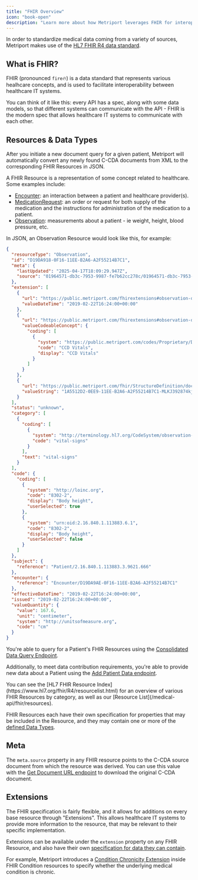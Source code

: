 ```yaml
---
title: "FHIR Overview"
icon: "book-open"
description: "Learn more about how Metriport leverages FHIR for interoperability."
---
```


In order to standardize medical data coming from a variety of sources, Metriport makes use
of the [HL7 FHIR R4 data standard](https://hl7.org/fhir/R4/).

## What is FHIR?

FHIR (pronounced `fire`🔥) is a data standard that represents various healhcare concepts,
and is used to facilitate interoperability between healthcare IT systems.

You can think of it like this: every API has a spec, along with some data models, so that different systems
can communicate with the API - FHIR is the modern spec that allows healthcare IT systems to
communicate with each other.

## Resources & Data Types

After you initiate a new document query for a given patient, Metriport will automatically convert
any newly found C-CDA documents from XML to the corresponding FHIR Resources in JSON.

A FHIR Resource is a representation of some concept related to healthcare. Some examples include:

- [Encounter](/medical-api/fhir/resources/encounter): an interaction between a patient and healthcare provider(s).
- [MedicationRequest](/medical-api/fhir/resources/medicationrequest): an order or request for both supply of the medication and the instructions for administration of the medication to a patient.
- [Observation](/medical-api/fhir/resources/observation): measurements about a patient - ie weight, height, blood pressure, etc.

In JSON, an Observation Resource would look like this, for example:

```json
{
  "resourceType": "Observation",
  "id": "D19DA918-0F16-11EE-B2A6-A2F55214B7C1",
  "meta": {
    "lastUpdated": "2025-04-17T18:09:29.947Z",
    "source": "01964571-db3c-7953-9987-fe7b62cc278c/01964571-db3c-7953-9987-fe7cb3d109e4/01964571-db3c-7953-9987-fe7b62cc278c_01964571-db3c-7953-9987-fe7cb3d109e4_01964571-db3c-7953-9987-fe7d7dcb476d.xml"
  },
  "extension": [
    {
      "url": "https://public.metriport.com/fhirextensions#observation-documentDate",
      "valueDateTime": "2019-02-22T16:24:00+00:00"
    },
    {
      "url": "https://public.metriport.com/fhirextensions#observation-documentType",
      "valueCodeableConcept": {
        "coding": [
          {
            "system": "https://public.metriport.com/codes/Proprietary/DocumentType",
            "code": "CCD Vitals",
            "display": "CCD Vitals"
          }
        ]
      }
    },
    {
      "url": "https://public.metriport.com/fhir/StructureDefinition/doc-id-extension.json",
      "valueString": "1A5512D2-0EE9-11EE-B2A6-A2F55214B7C1-MLKJ392874kjshhKJSHDFdskjfh98234uiy"
    }
  ],
  "status": "unknown",
  "category": [
    {
      "coding": [
        {
          "system": "http://terminology.hl7.org/CodeSystem/observation-category",
          "code": "vital-signs"
        }
      ],
      "text": "vital-signs"
    }
  ],
  "code": {
    "coding": [
      {
        "system": "http://loinc.org",
        "code": "8302-2",
        "display": "Body height",
        "userSelected": true
      },
      {
        "system": "urn:oid:2.16.840.1.113883.6.1",
        "code": "8302-2",
        "display": "Body height",
        "userSelected": false
      }
    ]
  },
  "subject": {
    "reference": "Patient/2.16.840.1.113883.3.9621.666"
  },
  "encounter": {
    "reference": "Encounter/D19DA9AE-0F16-11EE-B2A6-A2F55214B7C1"
  },
  "effectiveDateTime": "2019-02-22T16:24:00+00:00",
  "issued": "2019-02-22T16:24:00+00:00",
  "valueQuantity": {
    "value": 167.6,
    "unit": "centimeter",
    "system": "http://unitsofmeasure.org",
    "code": "cm"
  }
}
```

You're able to query for a Patient's FHIR Resources using the [Consolidated Data Query
Endpoint](/medical-api/api-reference/fhir/consolidated-data-query-post).

Additionally, to meet data contribution requirements, you're able to provide new data about a
Patient using the [Add Patient Data endpoint](/medical-api/api-reference/fhir/add-patient-data).

<Tip>
  You can see the [HL7 FHIR Resource Index](https://www.hl7.org/fhir/R4/resourcelist.html) for an
  overview of various FHIR Resources by category, as well as our [Resource
  List](/medical-api/fhir/resources).
</Tip>

FHIR Resources each have their own specification for properties that may be included in the Resource,
and they may contain one or more of the [defined Data Types](/medical-api/fhir/data-types).

## Meta

The `meta.source` property in any FHIR resource points to the C-CDA source document from which the resource was derived. You can use this value with the [Get Document URL endpoint](/medical-api/api-reference/document/get-document) to download the original C-CDA document.

## Extensions

The FHIR specification is fairly flexible, and it allows for additions on every base resource through
"Extensions". This allows healthcare IT systems to provide more information to the resource, that
may be relevant to their specific implementation.

Extensions can be available under the `extension` property on any FHIR Resource, and also
have their own [specification for data they can contain](/medical-api/fhir/data-types/extension).

For example, Metriport introduces a [Condition Chronicity Extension](/medical-api/fhir/extensions/chronicity) inside FHIR Condition resources to specify whether the underlying medical condition is chronic.